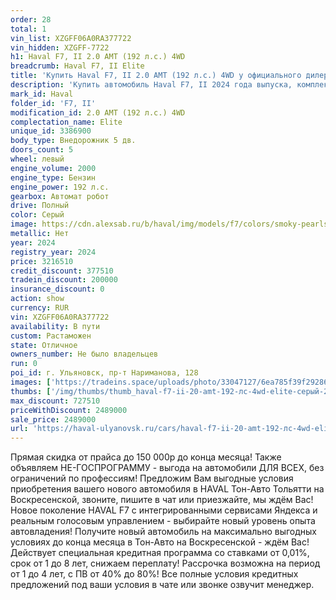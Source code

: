 ```yaml
---
order: 28
total: 1
vin_list: XZGFF06A0RA377722
vin_hidden: XZGFF-7722
h1: Haval F7, II 2.0 AMT (192 л.с.) 4WD
breadcrumb: Haval F7, II Elite
title: 'Купить Haval F7, II 2.0 AMT (192 л.с.) 4WD у официального дилера в Ульяновске'
description: 'Купить автомобиль Haval F7, II 2024 года выпуска, комплектация Elite, цвет - Серый, двигатель - 2.0 AMT (192 л.с.) 4WD у официального дилера в г. Ульяновск. Стоимость данного автомобиля Haval F7, II – 2489000'
mark_id: Haval
folder_id: 'F7, II'
modification_id: 2.0 AMT (192 л.с.) 4WD
complectation_name: Elite
unique_id: 3386900
body_type: Внедорожник 5 дв.
doors_count: 5
wheel: левый
engine_volume: 2000
engine_type: Бензин
engine_power: 192 л.с.
gearbox: Автомат робот
drive: Полный
color: Серый
image: https://cdn.alexsab.ru/b/haval/img/models/f7/colors/smoky-pearls.webp
metallic: Нет
year: 2024
registry_year: 2024
price: 3216510
credit_discount: 377510
tradein_discount: 200000
insurance_discount: 0
action: show
currency: RUR
vin: XZGFF06A0RA377722
availability: В пути
custom: Растаможен
state: Отличное
owners_number: Не было владельцев
run: 0
poi_id: г. Ульяновск, пр-т Нариманова, 128
images: ['https://tradeins.space/uploads/photo/33047127/6ea785f39f292861bc2806e2b7d3a00b.jpg', 'https://tradeins.space/uploads/photo/33047128/005cbcd1b1035a689b3c7afdfa8e3e20.jpg', 'https://tradeins.space/uploads/photo/33047129/f5cd17bb8b124cd8b6bb62e3967a7ea9.jpg', 'https://tradeins.space/uploads/photo/33047130/71e8e2b34bc1bc1458d91ed232ba1962.jpg', 'https://tradeins.space/uploads/photo/33047131/67dcc5cdf5971bfef5778a939a7a39c7.jpg', 'https://tradeins.space/uploads/photo/33047132/5c64193a6fc838ce7e7ba27cd97f902f.jpg', 'https://tradeins.space/uploads/photo/33047133/adac582d217731a2cb7f7817b64a5411.jpg', 'https://tradeins.space/uploads/photo/33047134/2d7727eef6a6efba018d9d3e66701c23.jpg', 'https://tradeins.space/uploads/photo/33047135/d67b512d98322fd7e7dedf39052e926a.jpg', 'https://tradeins.space/uploads/photo/33047136/0ebab921e68c23024094bd79fe9f2116.jpg', 'https://tradeins.space/uploads/photo/33047137/c0a54853ba29ca1cf1c34dbdf8b83d8e.jpg', 'https://tradeins.space/uploads/photo/33047138/03649cfb23454e8d796e3eb9d5aea21f.jpg', 'https://tradeins.space/uploads/photo/33047139/ebca215c1baea81112b3b20db3d4a43e.jpg']
thumbs: ['/img/thumbs/thumb_haval-f7-ii-20-amt-192-лс-4wd-elite-серый-2024_3a00b_0.webp', '/img/thumbs/thumb_haval-f7-ii-20-amt-192-лс-4wd-elite-серый-2024_e3e20_1.webp', '/img/thumbs/thumb_haval-f7-ii-20-amt-192-лс-4wd-elite-серый-2024_a7ea9_2.webp', '/img/thumbs/thumb_haval-f7-ii-20-amt-192-лс-4wd-elite-серый-2024_a1962_3.webp', '/img/thumbs/thumb_haval-f7-ii-20-amt-192-лс-4wd-elite-серый-2024_a39c7_4.webp']
max_discount: 727510
priceWithDiscount: 2489000
sale_price: 2489000
url: 'https://haval-ulyanovsk.ru/cars/haval-f7-ii-20-amt-192-лс-4wd-elite-серый-2024/'
---
```

<p>
 Прямая скидка от прайса до 150 000р до конца месяца! Также объявляем НЕ-ГОСПРОГРАММУ - выгода на автомобили ДЛЯ ВСЕХ, без ограничений по профессиям! Предложим Вам выгодные условия приобретения вашего нового автомобиля в HAVAL Тон-Авто Тольятти на Воскресенской, звоните, пишите в чат или приезжайте, мы ждём Вас! Новое поколение HAVAL F7 с интегрированными сервисами Яндекса и реальным голосовым управлением - выбирайте новый уровень опыта автовладения! Получите новый автомобиль на максимально выгодных условиях до конца месяца в Тон-Авто на Воскресенской - ждём Вас! Действует специальная кредитная программа со ставками от 0,01%, срок от 1 до 8 лет, снижаем переплату! Рассрочка возможна на период от 1 до 4 лет, с ПВ от 40% до 80%! Все полные условия кредитных предложений под ваши условия в чате или звонке озвучит менеджер.
</p>
<p>
</p>
<p>
</p>
